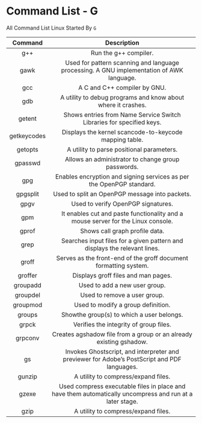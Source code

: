 # Command List - G

All Command List Linux Started By `G`

|   Command   |                                               Description                                                |
| :---------: | :------------------------------------------------------------------------------------------------------: |
|     g++     |                                          Run the g++ compiler.                                           |
|    gawk     |         Used for pattern scanning and language processing. A GNU implementation of AWK language.         |
|     gcc     |                                       A C and C++ compiler by GNU.                                       |
|     gdb     |                       A utility to debug programs and know about where it crashes.                       |
|   getent    |                   Shows entries from Name Service Switch Libraries for specified keys.                   |
| getkeycodes |                          Displays the kernel scancode-to-keycode mapping table.                          |
|   getopts   |                                A utility to parse positional parameters.                                 |
|   gpasswd   |                            Allows an administrator to change group passwords.                            |
|     gpg     |                   Enables encryption and signing services as per the OpenPGP standard.                   |
|  gpgsplit   |                              Used to split an OpenPGP message into packets.                              |
|    gpgv     |                                    Used to verify OpenPGP signatures.                                    |
|     gpm     |             It enables cut and paste functionality and a mouse server for the Linux console.             |
|    gprof    |                                      Shows call graph profile data.                                      |
|    grep     |                Searches input files for a given pattern and displays the relevant lines.                 |
|    groff    |                     Serves as the front-end of the groff document formatting system.                     |
|   groffer   |                                   Displays groff files and man pages.                                    |
|  groupadd   |                                      Used to add a new user group.                                       |
|  groupdel   |                                       Used to remove a user group.                                       |
|  groupmod   |                                    Used to modify a group definition.                                    |
|   groups    |                                Showthe group(s) to which a user belongs.                                 |
|    grpck    |                                  Verifies the integrity of group files.                                  |
|   grpconv   |                    Creates agshadow file from a group or an already existing gshadow.                    |
|     gs      |       Invokes Ghostscript, and interpreter and previewer for Adobe’s PostScript and PDF languages.       |
|   gunzip    |                                   A utility to compress/expand files.                                    |
|    gzexe    | Used compress executable files in place and have them automatically uncompress and run at a later stage. |
|    gzip     |                                   A utility to compress/expand files.                                    |
